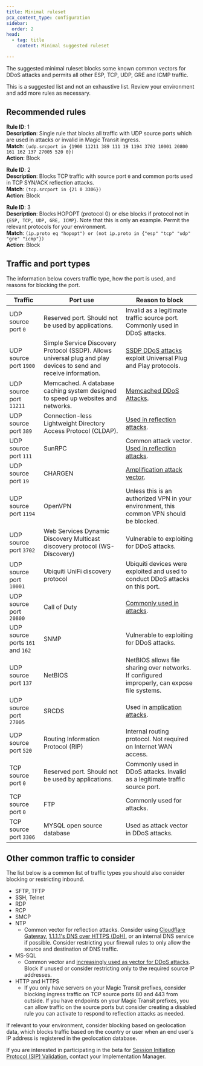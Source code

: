 ```yaml
---
title: Minimal ruleset
pcx_content_type: configuration
sidebar:
  order: 2
head:
  - tag: title
    content: Minimal suggested ruleset

---
```


The suggested minimal ruleset blocks some known common vectors for DDoS attacks and permits all other ESP, TCP, UDP, GRE and ICMP traffic.

This is a suggested list and not an exhaustive list. Review your environment and add more rules as necessary.

## Recommended rules

**Rule ID**: 1 <br/>
**Description**: Single rule that blocks all traffic with UDP source ports which are used in attacks or invalid in Magic Transit ingress. <br/>
**Match**: `(udp.srcport in {1900 11211 389 111 19 1194 3702 10001 20800 161 162 137 27005 520 0})` <br/>
**Action**: Block <br/>

**Rule ID**: 2 <br/>
**Description**: Blocks TCP traffic with source port `0` and common ports used in TCP SYN/ACK reflection attacks. <br/>
**Match**: `(tcp.srcport in {21 0 3306})` <br/>
**Action**: Block <br/>

**Rule ID**: 3 <br/>
**Description**: Blocks HOPOPT (protocol 0) or else blocks if protocol not in `{ESP, TCP, UDP, GRE, ICMP}`. Note that this is only an example. Permit the relevant protocols for your environment.<br/>
**Match**: `(ip.proto eq "hopopt") or (not ip.proto in {"esp" "tcp" "udp" "gre" "icmp"})` <br/>
**Action**: Block <br/>

## Traffic and port types

The information below covers traffic type, how the port is used, and reasons for blocking the port.

| Traffic                          | Port use                                                                                                          | Reason to block                                                                                                            |
| -------------------------------- | ----------------------------------------------------------------------------------------------------------------- | -------------------------------------------------------------------------------------------------------------------------- |
| UDP source port `0`              | Reserved port. Should not be used by applications.                                                                | Invalid as a legitimate traffic source port. Commonly used in DDoS attacks.                                                |
| UDP source port `1900`           | Simple Service Discovery Protocol (SSDP). Allows universal plug and play devices to send and receive information. | [SSDP DDoS attacks](https://www.cloudflare.com/learning/ddos/ssdp-ddos-attack/) exploit Universal Plug and Play protocols. |
| UDP source port `11211`          | Memcached. A database caching system designed to speed up websites and networks.                                  | [Memcached DDoS Attacks](https://www.cloudflare.com/learning/ddos/memcached-ddos-attack/).                                 |
| UDP source port `389`            | Connection-less Lightweight Directory Access Protocol (CLDAP).                                                    | [Used in reflection attacks](https://blog.cloudflare.com/reflections-on-reflections/).                                     |
| UDP source port `111`            | SunRPC                                                                                                            | Common attack vector. [Used in reflection attacks](https://blog.cloudflare.com/reflections-on-reflections/).               |
| UDP source port `19`             | CHARGEN                                                                                                           | [Amplification attack vector](https://blog.cloudflare.com/memcrashed-major-amplification-attacks-from-port-11211/).        |
| UDP source port `1194`           | OpenVPN                                                                                                           | Unless this is an authorized VPN in your environment, this common VPN should be blocked.                                   |
| UDP source port `3702`           | Web Services Dynamic Discovery Multicast discovery protocol (WS-Discovery)                                        | Vulnerable to exploiting for DDoS attacks.                                                                                 |
| UDP source port `10001`          | Ubiquiti UniFi discovery protocol                                                                                 | Ubiquiti devices were exploited and used to conduct DDoS attacks on this port.                                             |
| UDP source port `20800`          | Call of Duty                                                                                                      | [Commonly used in attacks](https://blog.cloudflare.com/reflections-on-reflections/).                                       |
| UDP source ports `161` and `162` | SNMP                                                                                                              | Vulnerable to exploiting for DDoS attacks.                                                                                 |
| UDP source port `137`            | NetBIOS                                                                                                           | NetBIOS allows file sharing over networks. If configured improperly, can expose file systems.                              |
| UDP source port `27005`          | SRCDS                                                                                                             | Used in [amplication attacks](https://blog.cloudflare.com/reflections-on-reflections/).                                    |
| UDP source port `520`            | Routing Information Protocol (RIP)                                                                                | Internal routing protocol. Not required on Internet WAN access.                                                            |
| TCP source port `0`              | Reserved port. Should not be used by applications.                                                                | Commonly used in DDoS attacks. Invalid as a legitimate traffic source port.                                                |
| TCP source port `0`              | FTP                                                                                                               | Commonly used for attacks.                                                                                                 |
| TCP source port `3306`           | MYSQL open source database                                                                                        | Used as attack vector in DDoS attacks.                                                                                     |

## Other common traffic to consider

The list below is a common list of traffic types you should also consider blocking or restricting inbound.

* SFTP, TFTP
* SSH, Telnet
* RDP
* RCP
* SMCP
* NTP
  * Common vector for reflection attacks. Consider using [Cloudflare Gateway](/web3/), [1.1.1.1's DNS over HTTPS (DoH)](/1.1.1.1/), or an internal DNS service if possible. Consider restricting your firewall rules to only allow the source and destination of DNS traffic.
* MS-SQL
  * Common vector and [increasingly used as vector for DDoS attacks](https://blog.cloudflare.com/ddos-attack-trends-for-2021-q4/). Block if unused or consider restricting only to the required source IP addresses.
* HTTP and HTTPS
  * If you only have servers on your Magic Transit prefixes, consider blocking ingress traffic on TCP source ports 80 and 443 from outside. If you have endpoints on your Magic Transit prefixes, you can allow traffic on the source ports but consider creating a disabled rule you can activate to respond to reflection attacks as needed.

If relevant to your environment, consider blocking based on geolocation data, which blocks traffic based on the country or user when an end user's IP address is registered in the geolocation database.

If you are interested in participating in the beta for [Session Initiation Protocol (SIP) Validation](https://blog.cloudflare.com/programmable-packet-filtering-with-magic-firewall/), contact your Implementation Manager.
